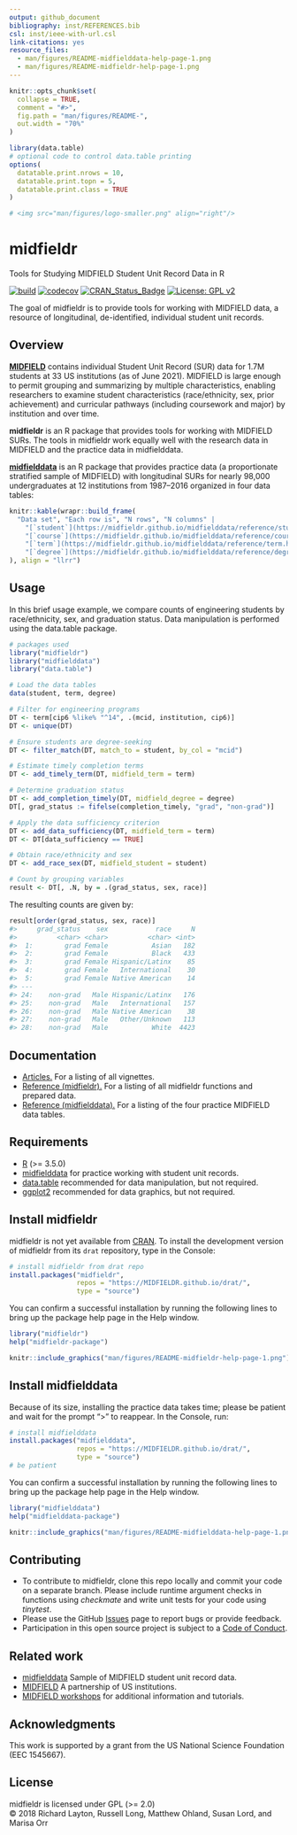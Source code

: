 ```yaml
---
output: github_document
bibliography: inst/REFERENCES.bib
csl: inst/ieee-with-url.csl
link-citations: yes
resource_files:
  - man/figures/README-midfielddata-help-page-1.png
  - man/figures/README-midfieldr-help-page-1.png
---
```


<!-- README.md is generated from README.Rmd. Please edit that file -->

```r
knitr::opts_chunk$set(
  collapse = TRUE,
  comment = "#>",
  fig.path = "man/figures/README-",
  out.width = "70%"
)
```

```r
library(data.table)
# optional code to control data.table printing
options(
  datatable.print.nrows = 10,
  datatable.print.topn = 5,
  datatable.print.class = TRUE
)

# <img src="man/figures/logo-smaller.png" align="right"/>
```





# midfieldr

Tools for Studying MIDFIELD Student Unit Record Data in R

<!-- badges: start -->
[![build](https://github.com/MIDFIELDR/midfieldr/workflows/build/badge.svg)](https://github.com/MIDFIELDR/midfieldr/actions)
[![codecov](https://codecov.io/gh/MIDFIELDR/midfieldr/branch/main/graph/badge.svg?token=KcuCzBkLBP)](https://codecov.io/gh/MIDFIELDR/midfieldr)
[![CRAN_Status_Badge](http://www.r-pkg.org/badges/version/midfieldr)](http://cran.r-project.org/package=midfieldr)
[![License: GPL v2](https://img.shields.io/badge/License-GPL%20v2-blue.svg)](https://www.gnu.org/licenses/old-licenses/gpl-2.0.en.html)
<!-- badges: end -->


The goal of midfieldr is to provide tools for working with MIDFIELD data, a resource of longitudinal, de-identified, individual student unit records.




## Overview 

[**MIDFIELD**](https://engineering.purdue.edu/MIDFIELD){target="_blank"} contains individual Student Unit Record (SUR) data for 1.7M students at 33 US institutions (as of June 2021). MIDFIELD is large enough to permit grouping and summarizing by multiple characteristics, enabling researchers to examine student characteristics (race/ethnicity, sex, prior achievement) and curricular pathways (including coursework and major) by institution and over time. 

**midfieldr** is an R package that provides tools for working with MIDFIELD SURs. The tools in midfieldr work equally well with the research data in MIDFIELD and the practice data in midfielddata. 

[**midfielddata**](https://midfieldr.github.io/midfielddata/){target="_blank"} is an R package that provides practice data (a proportionate stratified sample of  MIDFIELD) with longitudinal SURs for nearly 98,000 undergraduates at 12 institutions from 1987–2016 organized in four data tables: 

```r
knitr::kable(wrapr::build_frame(
  "Data set", "Each row is", "N rows", "N columns" |
    "[`student`](https://midfieldr.github.io/midfielddata/reference/student.html)", "a student upon being admitted", "97,640", "13" |
    "[`course`](https://midfieldr.github.io/midfielddata/reference/course.html)", "a student in a course", "3.5M", "12" |
    "[`term`](https://midfieldr.github.io/midfielddata/reference/term.html)", "a student in a term", "728,000", "13" |
    "[`degree`](https://midfieldr.github.io/midfielddata/reference/degree.html)", "a student who completes their program", "48,000", "5"
), align = "llrr")
```







## Usage

In this brief usage example, we compare counts of engineering students by race/ethnicity, sex, and graduation status. Data manipulation is performed using the data.table package. 

``` r
# packages used 
library("midfieldr")
library("midfielddata")
library("data.table")

# Load the data tables
data(student, term, degree)

# Filter for engineering programs 
DT <- term[cip6 %like% "^14", .(mcid, institution, cip6)]
DT <- unique(DT)

# Ensure students are degree-seeking 
DT <- filter_match(DT, match_to = student, by_col = "mcid")

# Estimate timely completion terms 
DT <- add_timely_term(DT, midfield_term = term)

# Determine graduation status  
DT <- add_completion_timely(DT, midfield_degree = degree)
DT[, grad_status := fifelse(completion_timely, "grad", "non-grad")]

# Apply the data sufficiency criterion 
DT <- add_data_sufficiency(DT, midfield_term = term)
DT <- DT[data_sufficiency == TRUE]

# Obtain race/ethnicity and sex
DT <- add_race_sex(DT, midfield_student = student)

# Count by grouping variables
result <- DT[, .N, by = .(grad_status, sex, race)]
```

The resulting counts are given by:

``` r
result[order(grad_status, sex, race)]
#>     grad_status    sex            race     N
#>          <char> <char>          <char> <int>
#>  1:        grad Female           Asian   182
#>  2:        grad Female           Black   433
#>  3:        grad Female Hispanic/Latinx    85
#>  4:        grad Female   International    30
#>  5:        grad Female Native American    14
#> ---                                         
#> 24:    non-grad   Male Hispanic/Latinx   176
#> 25:    non-grad   Male   International   157
#> 26:    non-grad   Male Native American    38
#> 27:    non-grad   Male   Other/Unknown   113
#> 28:    non-grad   Male           White  4423
```












## Documentation

- [Articles.](https://midfieldr.github.io/midfieldr/articles/){target="_blank"} For a listing of all vignettes. 
- [Reference (midfieldr).](https://midfieldr.github.io/midfieldr/reference/){target="_blank"} For a listing of all midfieldr functions and prepared data. 
- [Reference (midfielddata).](https://midfieldr.github.io/midfielddata/reference/){target="_blank"} For a listing of the four practice MIDFIELD data tables. 







## Requirements

- [R](https://www.r-project.org/){target="_blank"} (>= 3.5.0)
- [midfielddata](https://midfieldr.github.io/midfielddata/){target="_blank"} for practice working with student unit records. 
- [data.table](https://rdatatable.gitlab.io/data.table/){target="_blank"} recommended for data manipulation, but not required.  
- [ggplot2](https://ggplot2.tidyverse.org/){target="_blank"} recommended for data graphics, but not required.






## Install midfieldr

midfieldr is not yet available from [CRAN](https://cran.r-project.org/). To install the development version of midfieldr from its `drat` repository, type in the Console: 

``` r
# install midfieldr from drat repo
install.packages("midfieldr", 
                 repos = "https://MIDFIELDR.github.io/drat/", 
                 type = "source")
```

You can confirm a successful installation by running the following lines to bring up the package help page in the Help window. 

``` r
library("midfieldr")
help("midfieldr-package")
```

```r
knitr::include_graphics("man/figures/README-midfieldr-help-page-1.png")
```






## Install midfielddata

Because of its size, installing the practice data takes time; please be patient and wait for the prompt “>” to reappear. In the Console, run:

``` r
# install midfielddata  
install.packages("midfielddata", 
                 repos = "https://MIDFIELDR.github.io/drat/", 
                 type = "source")
# be patient
``` 

You can confirm a successful installation by running the following lines to bring up the package help page in the Help window. 

``` r
library("midfielddata")
help("midfielddata-package")
```

```r
knitr::include_graphics("man/figures/README-midfielddata-help-page-1.png")
```







## Contributing

- To contribute to midfieldr, clone this repo locally and commit your code on a separate branch. Please include runtime argument checks in functions using _checkmate_ and write unit tests for your code using _tinytest_. 
- Please use the GitHub [Issues](https://github.com/MIDFIELDR/midfieldr/issues){target="_blank"} page to report bugs or provide feedback.
- Participation in this open source project is subject to a [Code of Conduct](CONDUCT.html). 







## Related work

- [midfielddata](https://midfieldr.github.io/midfielddata/){target="_blank"} Sample of MIDFIELD student unit record data.
- [MIDFIELD](https://engineering.purdue.edu/MIDFIELD){target="_blank"} A partnership of US institutions.
- [MIDFIELD workshops](https://midfieldr.github.io/2021-asee-workshop/){target="_blank"} for additional information and tutorials. 






## Acknowledgments

This work is supported by a grant from the US National Science Foundation (EEC 1545667).






## License

midfieldr is licensed under GPL (>= 2.0)    
&copy; 2018 Richard Layton, Russell Long, Matthew Ohland, Susan Lord, and Marisa Orr    


